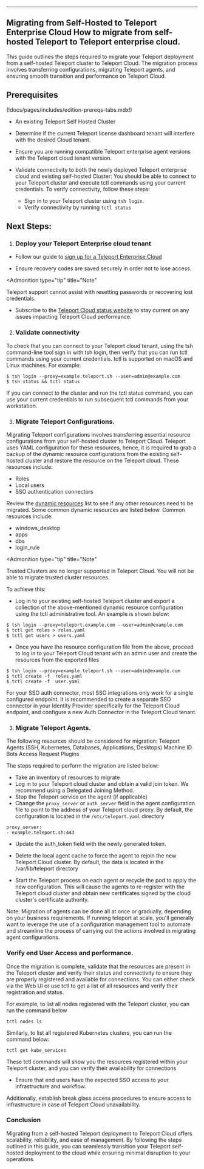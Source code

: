 
---
Migrating from Self-Hosted to Teleport Enterprise Cloud
How to migrate from self-hosted Teleport to Teleport enterprise cloud.
---

This guide outlines the steps required to migrate your Teleport deployment from a self-hosted Teleport cluster to Teleport Cloud. 
The migration process involves transferring configurations, migrating Teleport agents, and ensuring smooth transition and performance on Teleport Cloud.

## Prerequisites

(!docs/pages/includes/edition-prereqs-tabs.mdx!)

- An existing Teleport Self Hosted Cluster

- Determine if the current Teleport license dashboard tenant will interfere with the desired Cloud tenant.

- Ensure you are running compatible Teleport enterprise agent versions with the Teleport cloud tenant version.

- Validate connectivity to both the newly deployed Teleport enterprise cloud and existing self-hosted Cluster: You should be able to connect to your Teleport cluster and execute tctl commands using your current credentials. To verify connectivity, follow these steps:
  - Sign in to your Teleport cluster using `tsh login`.
  - Verify connectivity by running `tctl status`



## Next Steps:

1. ### Deploy your Teleport Enterprise cloud tenant
- Follow our guide to [sign up for a Teleport Enterprise Cloud](https://goteleport.com/docs/choose-an-edition/teleport-cloud/)

- Ensure recovery codes are saved securely in order not to lose access.

</Details>

<Admonition
  type="tip"
  title="Note"
>

  Teleport support cannot assist with resetting passwords or recovering lost credentials.

</Admonition>



- Subscribe to the [Teleport Cloud status website](https://status.teleport.sh/) to stay current on any issues impacting Teleport Cloud performance.

2.  ### Validate connectivity  

To check that you can connect to your Teleport cloud tenant, using the tsh command-line tool sign in with tsh login, then verify that you can run tctl commands using your current credentials. tctl is supported on macOS and Linux machines. 
For example:

```code
$ tsh login --proxy=example.teleport.sh --user=admin@example.com
$ tsh status && tctl status
```

If you can connect to the cluster and run the tctl status command, you can use your current credentials to run subsequent tctl commands from your workstation.

3. ### Migrate Teleport Configurations.

Migrating Teleport configurations involves transferring essential resource configurations from your self-hosted cluster to Teleport Cloud. Teleport uses YAML configuration for these resources, hence, it is required to grab a backup of the dynamic resource configurations from the existing self-hosted cluster and restore the resource on the Teleport cloud. These resources include:  

- Roles
- Local users
- SSO authentication connectors

Review the [dynamic resources](https://goteleport.com/docs/reference/resources/) list to see if any other resources need to be migrated.  Some common dynamic resources are listed below.  Common resources include:
- windows_desktop
- apps
- dbs
- login_rule

</Details>

<Admonition
  type="tip"
  title="Note"
>

  Trusted Clusters are no longer supported in Teleport Cloud.  You will not be able to migrate trusted cluster resources.

</Admonition>


To achieve this:
- Log in to your existing self-hosted Teleport cluster and export a collection of the above-mentioned dynamic resource configuration using the tctl administrative tool.  An example is shown below:

```code
$ tsh login --proxy=teleport.example.com --user=admin@example.com
$ tctl get roles > roles.yaml 
$ tctl get users > users.yaml 
```

- Once you have the resource configuration file from the above, proceed to log in to your Teleport Cloud tenant with an admin user and create the resources from the exported files

```code
$ tsh login --proxy=example.teleport.sh --user=admin@example.com
$ tctl create -f  roles.yaml
$ tctl create -f  user.yaml
```

For your SSO auth connector, most SSO integrations only work for a single configured endpoint. It is recommended to create a separate SSO connector in your Identity Provider specifically for the Teleport Cloud endpoint, and configure a new Auth Connector in the Teleport Cloud tenant.


3. ### Migrate Teleport Agents.

The following resources should be considered for migration:
Teleport Agents (SSH, Kubernetes, Databases, Applications, Desktops)
Machine ID Bots
Access Request Plugins


The steps required to perform the migration are listed below:


- Take an inventory of resources to migrate
- Log in to your Teleport cloud cluster and obtain a valid join token.  We recommend using a Delegated Joining Method.
- Stop the Teleport service on the agent (if applicable)
- Change the `proxy_server` or `auth_server` field in the agent configuration file to point to the address of your Teleport cloud proxy. By default, the configuration is located in the `/etc/teleport.yaml` directory

```code
proxy_server:
- example.teleport.sh:443
```

- Update the auth_token field with the newly generated token. 

- Delete the local agent cache to force the agent to rejoin the new Teleport Cloud cluster. By default, the data is located in the  /var/lib/teleport directory

- Start the Teleport process on each agent or recycle the pod to apply the new configuration. This will cause the agents to re-register with the Teleport cloud cluster and obtain new certificates signed by the cloud cluster's certificate authority.


Note: ​​Migration of agents can be done all at once or gradually, depending on your business requirements. If running teleport at scale, you'll generally want to leverage the use of a configuration management tool to automate and streamline the process of carrying out the actions involved in migrating agent configurations. 


### Verify end User Access and performance.

Once the migration is complete, validate that the resources are present in the Teleport cluster and verify their status and connectivity to ensure they are properly registered and available for connections. You can either check via the Web UI or use tctl to get a list of all resources and verify their registration and status. 

For example, to list all nodes registered with the Teleport cluster, you can run the command below

```
tctl nodes ls
```

Similarly, to list all registered Kubernetes clusters, you can run the command below:

```
tctl get kube_services
```

These tctl commands will show you the resources registered within your Teleport cluster, and you can verify their availability for connections

- Ensure that end users have the expected SSO access to your infrastructure and workflow.

Additionally, establish break glass access procedures to ensure access to infrastructure in case of Teleport Cloud unavailability.

### Conclusion

Migrating from a self-hosted Teleport deployment to Teleport Cloud offers scalability, reliability, and ease of management. By following the steps outlined in this guide, you can seamlessly transition your Teleport self-hosted deployment to the cloud while ensuring minimal disruption to your operations.

